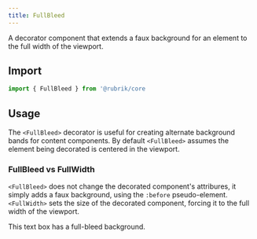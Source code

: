 ```yaml
---
title: FullBleed
---
```



<lede>A decorator component that extends a faux background for an element to the full width of the viewport.</lede>  

## Import

```javascript
import { FullBleed } from '@rubrik/core
```

## Usage

The `<FullBleed>` decorator is useful for creating alternate background bands for content components. 
By default `<FullBleed>` assumes the element being decorated is centered in the viewport.

### FullBleed vs FullWidth
`<FullBleed>` does not change the decorated component's attribures, it simply adds a faux background, using the `:before` pseudo-element.
`<FullWidth>` sets the size of the decorated component, forcing it to the full width of the viewport. 

  <FullBleed>
    <Text
      variant="paragon"
      color="white.0"
      bg={'brand.primary'}
      p={4}
      mx="auto"
      maxWidth="50%"
    >
      This text box has a full-bleed background.
    </Text>
  </FullBleed>
